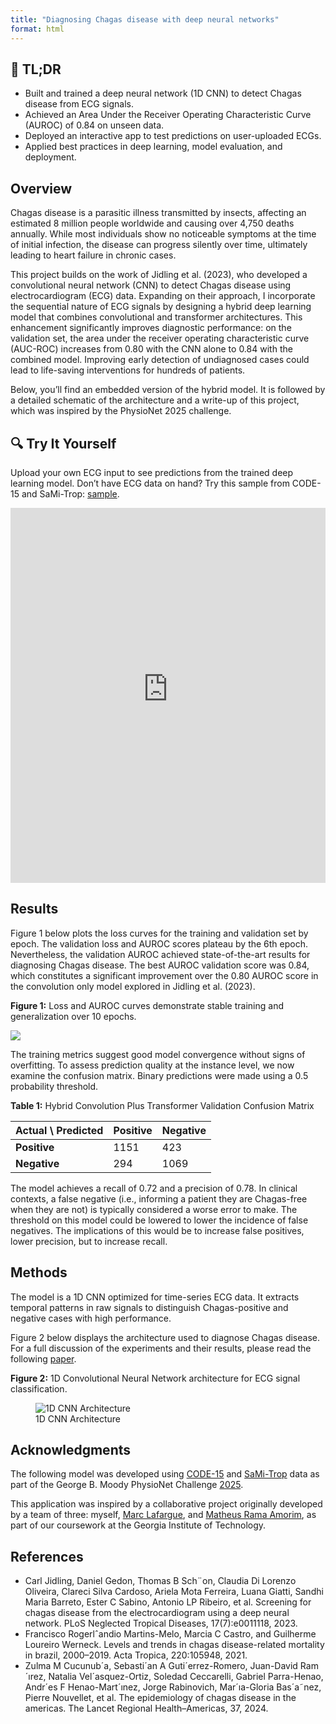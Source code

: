 ```yaml
---
title: "Diagnosing Chagas disease with deep neural networks"
format: html
---
```


## 📌 TL;DR

- Built and trained a deep neural network (1D CNN) to detect Chagas disease from ECG signals.
- Achieved an Area Under the Receiver Operating Characteristic Curve (AUROC) of 0.84 on unseen data.
- Deployed an interactive app to test predictions on user-uploaded ECGs.
- Applied best practices in deep learning, model evaluation, and deployment.

## Overview

Chagas disease is a parasitic illness transmitted by insects, affecting an estimated 8 million people worldwide and causing over 4,750 deaths annually. While most individuals show no noticeable symptoms at the time of initial infection, the disease can progress silently over time, ultimately leading to heart failure in chronic cases.

This project builds on the work of Jidling et al. (2023), who developed a convolutional neural network (CNN) to detect Chagas disease using electrocardiogram (ECG) data. Expanding on their approach, I incorporate the sequential nature of ECG signals by designing a hybrid deep learning model that combines convolutional and transformer architectures. This enhancement significantly improves diagnostic performance: on the validation set, the area under the receiver operating characteristic curve (AUC-ROC) increases from 0.80 with the CNN alone to 0.84 with the combined model. Improving early detection of undiagnosed cases could lead to life-saving interventions for hundreds of patients.  

Below, you'll find an embedded version of the hybrid model. It is followed by a detailed schematic of the architecture and a write-up of this project, which was inspired by the PhysioNet 2025 challenge. 

## 🔍 Try It Yourself

Upload your own ECG input to see predictions from the trained deep learning model. Don't have ECG data on hand? Try this sample from CODE-15 and SaMi-Trop: [sample](Sample_Data.zip). 

<iframe
  src="https://chagasprediction-hcgebjyfafrfk5nzeeb37b.streamlit.app/?embed=true#middle-section"
  height="600"
  width="100%"
  style="border:none;"
  sandbox="allow-same-origin allow-scripts allow-forms"
></iframe>

## Results

Figure 1 below plots the loss curves for the training and validation set by epoch. The validation loss and AUROC scores plateau by the 6th epoch. Nevertheless, the validation AUROC achieved state-of-the-art results for diagnosing Chagas disease. The best AUROC validation score was 0.84, which constitutes a significant improvement over the 0.80 AUROC score in the convolution only model explored in Jidling et al. (2023). 

**Figure 1:** Loss and AUROC curves demonstrate stable training and generalization over 10 epochs.


![](images/LossCurveChagas.png){fig-align="center"}  



The training metrics suggest good model convergence without signs of overfitting. To assess prediction quality at the instance level, we now examine the confusion matrix. Binary predictions were made using a 0.5 probability threshold. 



**Table 1:** Hybrid Convolution Plus Transformer Validation Confusion Matrix

| **Actual \\ Predicted** | **Positive** | **Negative** |
|------------------------|--------------|--------------|
| **Positive**           | 1151         | 423          |
| **Negative**           | 294          | 1069          |  



 The model achieves a recall of 0.72 and a precision of 0.78. In clinical contexts, a false negative (i.e., informing a patient they are Chagas-free when they are not) is typically considered a worse error to make. The threshold on this model could be lowered to lower the incidence of false negatives. The implications of this would be to increase false positives, lower precision, but to increase recall.

## Methods

The model is a 1D CNN optimized for time-series ECG data. It extracts temporal patterns in raw signals to distinguish Chagas-positive and negative cases with high performance.

Figure 2 below displays the architecture used to diagnose Chagas disease. For a full discussion of the experiments and their results, please read the following [paper](reports/ChagasDx.pdf). 

**Figure 2:** 1D Convolutional Neural Network architecture for ECG signal classification.

![1D CNN Architecture](images/ECGArchitechture.svg){fig-align="center"}


## Acknowledgments

The following model was developed using [CODE-15](https://zenodo.org/records/4916206) and [SaMi-Trop](https://zenodo.org/records/4905618) data as part of the George B. Moody PhysioNet Challenge [2025](https://moody-challenge.physionet.org/2025/).

This application was inspired by a collaborative project originally developed by a team of three: myself, [Marc Lafargue](https://www.linkedin.com/in/marclafargue/), and [Matheus Rama Amorim](https://www.linkedin.com/in/matamorim/), as part of our coursework at the Georgia Institute of Technology.



## References

- Carl Jidling, Daniel Gedon, Thomas B Sch¨on, Claudia Di Lorenzo Oliveira, Clareci Silva Cardoso, Ariela Mota Ferreira,
Luana Giatti, Sandhi Maria Barreto, Ester C Sabino, Antonio LP Ribeiro, et al. Screening for chagas disease from
the electrocardiogram using a deep neural network. PLoS Neglected Tropical Diseases, 17(7):e0011118, 2023.
- Francisco Rogerlˆandio Martins-Melo, Marcia C Castro, and Guilherme Loureiro Werneck. Levels and trends in chagas
disease-related mortality in brazil, 2000–2019. Acta Tropica, 220:105948, 2021.
- Zulma M Cucunub´a, Sebasti´an A Guti´errez-Romero, Juan-David Ram´ırez, Natalia Vel´asquez-Ortiz, Soledad Ceccarelli,
Gabriel Parra-Henao, Andr´es F Henao-Mart´ınez, Jorge Rabinovich, Mar´ıa-Gloria Bas´a˜nez, Pierre Nouvellet, et al.
The epidemiology of chagas disease in the americas. The Lancet Regional Health–Americas, 37, 2024.